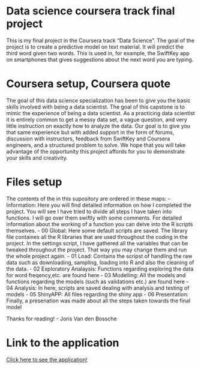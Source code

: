 # Data science coursera track final project
This is my final project in the Coursera track "Data Science". The goal of the project is to create a predictive model on text material. It will predict the third word given two words. This is used in, for example, the SwiftKey app on smartphones that gives suggestions about the next word you are typing.

# Coursera setup, Coursera quote
The goal of this data science specialization has been to give you the basic skills involved with being a data scientist. The goal of this capstone is to mimic the experience of being a data scientist. As a practicing data scientist it is entirely common to get a messy data set, a vague question, and very little instruction on exactly how to analyze the data. Our goal is to give you that same experience but with added support in the form of forums, discussion with instructors, feedback from SwiftKey and Coursera engineers, and a structured problem to solve. We hope that you will take advantage of the opportunity this project affords for you to demonstrate your skills and creativity. 

# Files setup
The contents of the in this supository are ordered in these maps:
- Information: Here you will find detailed information on how I completed the project. You will see I have tried to divide all steps I have taken into functions. I will go over them swiftly with some comments. For detailed information about the working of a function you can delve into the R scripts themselves.
- 00 Global: Here some default scripts are saved. The library file containes all the R libraries that are used throughout the coding in the project. In the settings script, I have gathered all the variables that can be tweaked throughout the project. That way you may change them and run the whole project again.
- 01 Load: Contains the scripst of handling the raw data such as downloading, sampling, loading into R and also the cleaning of the data.
- 02 Exploratory Analaysis: Functions regarding exploring the data for word freqency,etc. are found here
- 03 Modelling: All the models and functions regarding the models (such as validations etc.) are found here
- 04 Analysis: In here, scripts are saved dealing with analysis and testing of models
- 05 ShinyAPP: All files regarding the shiny app
- 06 Presentation: Finally, a presenation was made about all the steps taken towards the final model

Thanks for reading! - Joris Van den Bossche

# Link to the application
[Click here to see the application!](https://jorisvdbos.shinyapps.io/DataScienceTrackFinalProject/)
